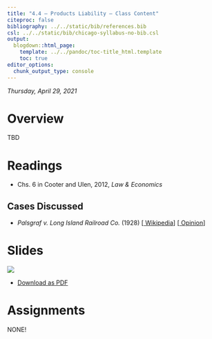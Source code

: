 ```yaml
---
title: "4.4 — Products Liability — Class Content"
citeproc: false
bibliography: ../../static/bib/references.bib
csl: ../../static/bib/chicago-syllabus-no-bib.csl
output:
  blogdown::html_page:
    template: ../../pandoc/toc-title_html.template
    toc: true
editor_options: 
  chunk_output_type: console
---
```


*Thursday, April 29, 2021*

# <i class="fas fa-info-circle fa-lg"></i> Overview

TBD

# <i class="fas fa-book-reader fa-lg"></i> Readings

- <i class="fas fa-book"></i> Chs. 6 in Cooter and Ulen, 2012, *Law & Economics*

## Cases Discussed

- *Palsgraf v. Long Island Railroad Co.* (1928) [[<i class="fab fa-wikipedia-w"></i> Wikipedia](https://en.wikipedia.org/wiki/Palsgraf_v._Long_Island_Railroad_Co.)] [[<i class="fas fa-external-link-square-alt"></i> Opinion](http://www.courts.state.ny.us/reporter/archives/palsgraf_lirr.htm)]

# <i class="fas fa-chalkboard-teacher"></i> Slides

[![](/slides/4.4-slides.png)](/slides/4.4-slides.html)

- [<i class="fas fa-file-pdf"></i> Download as PDF](/slides/4.4-slides.pdf)

# <i class="fas fa-laptop-code"></i> Assignments

NONE!
